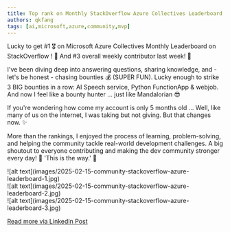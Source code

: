```yaml
---
title: Top rank on Monthly StackOverflow Azure Collectives Leaderboard
authors: qkfang
tags: [ai,microsoft,azure,community,mvp]
---
```



Lucky to get #1 🎖️ on Microsoft Azure Collectives Monthly Leaderboard on StackOverflow ! 🚀 And #3 overall weekly contributor last week! 🎉

I've been diving deep into answering questions, sharing knowledge, and - let's be honest - chasing bounties 💰 (SUPER FUN). Lucky enough to strike 3 BIG bounties in a row: AI Speech service, Python FunctionApp & webjob. And now I feel like a bounty hunter … just like Mandalorian 😎

If you're wondering how come my account is only 5 months old … Well, like many of us on the internet, I was taking but not giving. But that changes now. ✨

More than the rankings, I enjoyed the process of learning, problem-solving, and helping the community tackle real-world development challenges. A big shoutout to everyone contributing and making the dev community stronger every day! 🚀 'This is the way.' 🙌

<div className="img-grid">
  <div className="img-item">
    ![alt text](images/2025-02-15-community-stackoverflow-azure-leaderboard-1.jpg)
  </div>
  <div className="img-item">
    ![alt text](images/2025-02-15-community-stackoverflow-azure-leaderboard-2.jpg)
  </div>
  <div className="img-item">
    ![alt text](images/2025-02-15-community-stackoverflow-azure-leaderboard-3.jpg)
  </div>
</div>

<a href="https://www.linkedin.com/posts/qkfang_azure-stackoverflow-ai-activity-7296127658067685377-VYQ5" target="_blank">Read more via LinkedIn Post</a>
